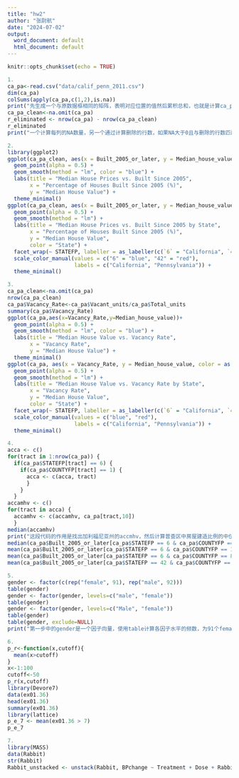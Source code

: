 ```yaml
---
title: "hw2"
author: "张尉航"
date: "2024-07-02"
output:
  word_document: default
  html_document: default
---
```


```r
knitr::opts_chunk$set(echo = TRUE)
```

```r
1.
ca_pa<-read.csv("data/calif_penn_2011.csv")
dim(ca_pa)
colSums(apply(ca_pa,c(1,2),is.na))
print("先生成一个与原数据框相同的矩阵，表明对应位置的值然后累积总和，也就是计算ca_pa中每一列NA的值得数量，并且返回向量")
ca_pa_clean<-na.omit(ca_pa)
r_eliminated <- nrow(ca_pa) - nrow(ca_pa_clean)
r_eliminated
print("一个计算每列的NA数量，另一个通过计算删除的行数，如果NA大于0且与删除的行数匹配，则一致")
```
```r
2.
library(ggplot2)
ggplot(ca_pa_clean, aes(x = Built_2005_or_later, y = Median_house_value)) + 
  geom_point(alpha = 0.5) + 
  geom_smooth(method = "lm", color = "blue") + 
  labs(title = "Median House Prices vs. Built Since 2005", 
       x = "Percentage of Houses Built Since 2005 (%)", 
       y = "Median House Value") +
  theme_minimal()
ggplot(ca_pa_clean, aes(x = Built_2005_or_later, y = Median_house_value, color = as.factor(STATEFP))) + 
  geom_point(alpha = 0.5) + 
  geom_smooth(method = "lm") + 
  labs(title = "Median House Prices vs. Built Since 2005 by State", 
       x = "Percentage of Houses Built Since 2005 (%)", 
       y = "Median House Value", 
       color = "State") +
  facet_wrap(~ STATEFP, labeller = as_labeller(c(`6` = "California", `42` = "Pennsylvania"))) +
  scale_color_manual(values = c("6" = "blue", "42" = "red"), 
                     labels = c("California", "Pennsylvania")) +
  theme_minimal()
```
```r
3.
ca_pa_clean<-na.omit(ca_pa)
nrow(ca_pa_clean)
ca_pa$Vacancy_Rate<-ca_pa$Vacant_units/ca_pa$Total_units
summary(ca_pa$Vacancy_Rate)
ggplot(ca_pa,aes(x=Vacancy_Rate,y=Median_house_value))+
  geom_point(alpha = 0.5) + 
  geom_smooth(method = "lm", color = "blue") + 
  labs(title = "Median House Value vs. Vacancy Rate", 
       x = "Vacancy Rate", 
       y = "Median House Value") +
  theme_minimal()
ggplot(ca_pa, aes(x = Vacancy_Rate, y = Median_house_value, color = as.factor(STATEFP))) + 
  geom_point(alpha = 0.5) + 
  geom_smooth(method = "lm") + 
  labs(title = "Median House Value vs. Vacancy Rate by State", 
       x = "Vacancy Rate", 
       y = "Median House Value", 
       color = "State") +
  facet_wrap(~ STATEFP, labeller = as_labeller(c(`6` = "California", `42` = "Pennsylvania"))) +
  scale_color_manual(values = c("blue", "red"), 
                     labels = c("California", "Pennsylvania")) +
  theme_minimal()
```
```r
4.
acca <- c()
for(tract in 1:nrow(ca_pa)) {
  if(ca_pa$STATEFP[tract] == 6) {
    if(ca_pa$COUNTYFP[tract] == 1) {
      acca <- c(acca, tract)
      }
    }
  }
accamhv <- c()
for(tract in acca) {
  accamhv <- c(accamhv, ca_pa[tract,10])
  }
median(accamhv)
print("这段代码的作用是找出加利福尼亚州的accmhv，然后计算普查区中房屋建造比例的中位数，首先创造一个空向量acca，然后用for循环遍历ca_pa的每一行，检查是否属于，如果属于，就添加，第二个for循环普查每个普查区，最后，计算accmhv中的中位数")
median(ca_pa$Built_2005_or_later[ca_pa$STATEFP == 6 & ca_pa$COUNTYFP == 1])
mean(ca_pa$Built_2005_or_later[ca_pa$STATEFP == 6 & ca_pa$COUNTYFP == 1])
mean(ca_pa$Built_2005_or_later[ca_pa$STATEFP == 6 & ca_pa$COUNTYFP == 85])
mean(ca_pa$Built_2005_or_later[ca_pa$STATEFP == 42 & ca_pa$COUNTYFP == 3])
```
```r
5.
gender <- factor(c(rep("female", 91), rep("male", 92)))
table(gender)
gender <- factor(gender, levels=c("male", "female"))
table(gender)
gender <- factor(gender, levels=c("Male", "female"))
table(gender)
table(gender, exclude=NULL)
print("第一步中的gender是一个因子向量，使用table计算各因子水平的频数，为91个female和92个male，第二步通过levels参数重新排序了gender因子的水平顺序，第三步将male写成了Male，所以Male未输出，最后一步用exclude=NULL，显示了所有可能的因子水平")
```
```r
6.
p_r<-function(x,cutoff){
  mean(x>cutoff)
}
x<-1:100
cutoff<-50
p_r(x,cutoff)
library(Devore7)
data(ex01.36)
head(ex01.36)
summary(ex01.36)
library(lattice)
p_e_7 <- mean(ex01.36 > 7)
p_e_7
```
```r
7.
library(MASS)
data(Rabbit)
str(Rabbit)
Rabbit_unstacked <- unstack(Rabbit, BPchange ~ Treatment + Dose + Rabbit)
```
